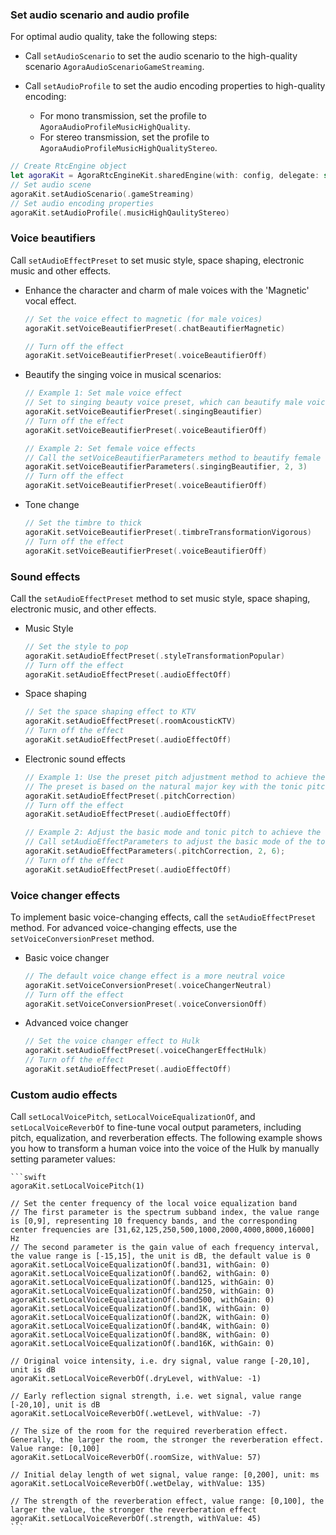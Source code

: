 
### Set audio scenario and audio profile

For optimal audio quality, take the following steps:

- Call `setAudioScenario` to set the audio scenario to the high-quality scenario `AgoraAudioScenarioGameStreaming`.

- Call `setAudioProfile` to set the audio encoding properties to high-quality encoding:

  - For mono transmission, set the profile to  `AgoraAudioProfileMusicHighQuality`.
  - For stereo transmission, set the profile to  `AgoraAudioProfileMusicHighQualityStereo`.

```swift
// Create RtcEngine object
let agoraKit = AgoraRtcEngineKit.sharedEngine(with: config, delegate: self)
// Set audio scene
agoraKit.setAudioScenario(.gameStreaming)
// Set audio encoding properties
agoraKit.setAudioProfile(.musicHighQaulityStereo)
```

### Voice beautifiers

Call `setAudioEffectPreset` to set music style, space shaping, electronic music and other effects.

* Enhance the character and charm of male voices with the 'Magnetic' vocal effect. 

    ```swift
    // Set the voice effect to magnetic (for male voices)
    agoraKit.setVoiceBeautifierPreset(.chatBeautifierMagnetic)

    // Turn off the effect
    agoraKit.setVoiceBeautifierPreset(.voiceBeautifierOff)
    ```

*  Beautify the singing voice in musical scenarios:

    ```swift
    // Example 1: Set male voice effect
    // Set to singing beauty voice preset, which can beautify male voices and add small room reverberation effect
    agoraKit.setVoiceBeautifierPreset(.singingBeautifier)
    // Turn off the effect
    agoraKit.setVoiceBeautifierPreset(.voiceBeautifierOff)

    // Example 2: Set female voice effects
    // Call the setVoiceBeautifierParameters method to beautify female voices and add hall reverberation effect
    agoraKit.setVoiceBeautifierParameters(.singingBeautifier, 2, 3)
    // Turn off the effect
    agoraKit.setVoiceBeautifierPreset(.voiceBeautifierOff)
    ```

* Tone change
    
    ```swift
    // Set the timbre to thick
    agoraKit.setVoiceBeautifierPreset(.timbreTransformationVigorous)
    // Turn off the effect
    agoraKit.setVoiceBeautifierPreset(.voiceBeautifierOff)
    ```

### Sound effects

Call the `setAudioEffectPreset` method to set music style, space shaping, electronic music, and other effects.

* Music Style

    ```swift
    // Set the style to pop
    agoraKit.setAudioEffectPreset(.styleTransformationPopular)
    // Turn off the effect
    agoraKit.setAudioEffectPreset(.audioEffectOff)
    ```

* Space shaping

    ```swift
    // Set the space shaping effect to KTV
    agoraKit.setAudioEffectPreset(.roomAcousticKTV)
    // Turn off the effect
    agoraKit.setAudioEffectPreset(.audioEffectOff)
    ```

* Electronic sound effects

    ```swift
    // Example 1: Use the preset pitch adjustment method to achieve the electronic music sound effect
    // The preset is based on the natural major key with the tonic pitch of C, and corrects the actual pitch of the audio
    agoraKit.setAudioEffectPreset(.pitchCorrection)
    // Turn off the effect
    agoraKit.setAudioEffectPreset(.audioEffectOff)

    // Example 2: Adjust the basic mode and tonic pitch to achieve the electronic sound effect
    // Call setAudioEffectParameters to adjust the basic mode of the tone to the natural minor key and the tonic pitch to D
    agoraKit.setAudioEffectParameters(.pitchCorrection, 2, 6);
    // Turn off the effect
    agoraKit.setAudioEffectPreset(.audioEffectOff)
    ```

### Voice changer effects

To implement basic voice-changing effects, call the `setAudioEffectPreset` method. For advanced voice-changing effects, use the `setVoiceConversionPreset` method.

* Basic voice changer

    ```swift
    // The default voice change effect is a more neutral voice
    agoraKit.setVoiceConversionPreset(.voiceChangerNeutral)
    // Turn off the effect
    agoraKit.setVoiceConversionPreset(.voiceConversionOff)
    ```

* Advanced voice changer

    ```swift
    // Set the voice changer effect to Hulk
    agoraKit.setAudioEffectPreset(.voiceChangerEffectHulk)
    // Turn off the effect
    agoraKit.setAudioEffectPreset(.audioEffectOff)
    ```

### Custom audio effects
    
Call `setLocalVoicePitch`, `setLocalVoiceEqualizationOf`, and `setLocalVoiceReverbOf` to fine-tune vocal output parameters, including pitch, equalization, and reverberation effects. The following example shows you how to transform a human voice into the voice of the Hulk by manually setting parameter values:

    ```swift
    agoraKit.setLocalVoicePitch(1)

    // Set the center frequency of the local voice equalization band
    // The first parameter is the spectrum subband index, the value range is [0,9], representing 10 frequency bands, and the corresponding center frequencies are [31,62,125,250,500,1000,2000,4000,8000,16000] Hz
    // The second parameter is the gain value of each frequency interval, the value range is [-15,15], the unit is dB, the default value is 0
    agoraKit.setLocalVoiceEqualizationOf(.band31, withGain: 0)
    agoraKit.setLocalVoiceEqualizationOf(.band62, withGain: 0)
    agoraKit.setLocalVoiceEqualizationOf(.band125, withGain: 0)
    agoraKit.setLocalVoiceEqualizationOf(.band250, withGain: 0)
    agoraKit.setLocalVoiceEqualizationOf(.band500, withGain: 0)
    agoraKit.setLocalVoiceEqualizationOf(.band1K, withGain: 0)
    agoraKit.setLocalVoiceEqualizationOf(.band2K, withGain: 0)
    agoraKit.setLocalVoiceEqualizationOf(.band4K, withGain: 0)
    agoraKit.setLocalVoiceEqualizationOf(.band8K, withGain: 0)
    agoraKit.setLocalVoiceEqualizationOf(.band16K, withGain: 0)

    // Original voice intensity, i.e. dry signal, value range [-20,10], unit is dB
    agoraKit.setLocalVoiceReverbOf(.dryLevel, withValue: -1)

    // Early reflection signal strength, i.e. wet signal, value range [-20,10], unit is dB
    agoraKit.setLocalVoiceReverbOf(.wetLevel, withValue: -7)

    // The size of the room for the required reverberation effect. Generally, the larger the room, the stronger the reverberation effect. Value range: [0,100]
    agoraKit.setLocalVoiceReverbOf(.roomSize, withValue: 57)

    // Initial delay length of wet signal, value range: [0,200], unit: ms
    agoraKit.setLocalVoiceReverbOf(.wetDelay, withValue: 135)

    // The strength of the reverberation effect, value range: [0,100], the larger the value, the stronger the reverberation effect
    agoraKit.setLocalVoiceReverbOf(.strength, withValue: 45)
    ```